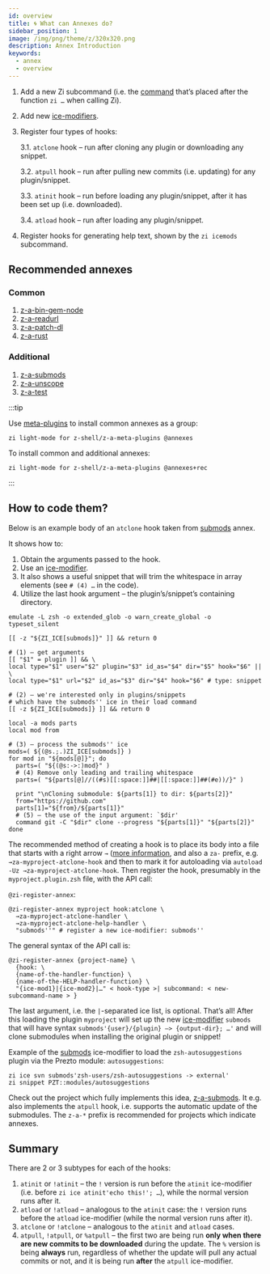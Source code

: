 ```yaml
---
id: overview
title: 🌀 What can Annexes do?
sidebar_position: 1
image: /img/png/theme/z/320x320.png
description: Annex Introduction
keywords:
  - annex
  - overview
---
```


<!-- @format -->

1.  Add a new Zi subcommand (i.e. the [command][command] that’s placed after the function `zi …` when calling Zi).

2.  Add new [ice-modifiers][ice-modifiers].

3.  Register four types of hooks:

    3.1. `atclone` hook – run after cloning any plugin or downloading any snippet.

    3.2. `atpull` hook – run after pulling new commits (i.e. updating) for any plugin/snippet.

    3.3. `atinit` hook – run before loading any plugin/snippet, after it has been set up (i.e. downloaded).

    3.4. `atload` hook – run after loading any plugin/snippet.

4.  Register hooks for generating help text, shown by the `zi icemods` subcommand.

## Recommended annexes

### Common

1.  [z-a-bin-gem-node][bin-gem-node]
2.  [z-a-readurl][readurl]
3.  [z-a-patch-dl][patch-dl]
4.  [z-a-rust][rust]

### Additional

1.  [z-a-submods][submods]
2.  [z-a-unscope][unscope]
3.  [z-a-test][test]

:::tip

Use [meta-plugins](/ecosystem/annexes/meta-plugins) to install common annexes as a group:

```shell
zi light-mode for z-shell/z-a-meta-plugins @annexes
```

To install common and additional annexes:

```shell
zi light-mode for z-shell/z-a-meta-plugins @annexes+rec
```

:::

## How to code them?

Below is an example body of an `atclone` hook taken from [submods][submods] annex.

It shows how to:

1.  Obtain the arguments passed to the hook.
2.  Use an [ice-modifier][ice-modifiers].
3.  It also shows a useful snippet that will trim the whitespace in array elements (see `# (4) …` in the code).
4.  Utilize the last hook argument – the plugin’s/snippet’s containing directory.

```shell showLineNumbers
emulate -L zsh -o extended_glob -o warn_create_global -o typeset_silent

[[ -z "${ZI_ICE[submods]}" ]] && return 0

# (1) – get arguments
[[ "$1" = plugin ]] && \
local type="$1" user="$2" plugin="$3" id_as="$4" dir="$5" hook="$6" || \
local type="$1" url="$2" id_as="$3" dir="$4" hook="$6" # type: snippet

# (2) – we're interested only in plugins/snippets
# which have the submods'' ice in their load command
[[ -z ${ZI_ICE[submods]} ]] && return 0

local -a mods parts
local mod from

# (3) – process the submods'' ice
mods=( ${(@s.;.)ZI_ICE[submods]} )
for mod in "${mods[@]}"; do
  parts=( "${(@s:->:)mod}" )
  # (4) Remove only leading and trailing whitespace
  parts=( "${parts[@]//((#s)[[:space:]]##|[[:space:]]##(#e))/}" )

  print "\nCloning submodule: ${parts[1]} to dir: ${parts[2]}"
  from="https://github.com"
  parts[1]="${from}/${parts[1]}"
  # (5) – the use of the input argument: `$dir'
  command git -C "$dir" clone --progress "${parts[1]}" "${parts[2]}"
done
```

The recommended method of creating a hook is to place its body into a file that starts with a right arrow `→` ([more information][the-proposed-function-name-prefixes], and also a `za-` prefix, e.g. `→za-myproject-atclone-hook` and then to mark it for autoloading via `autoload -Uz →za-myproject-atclone-hook`. Then register the hook, presumably in the `myproject.plugin.zsh` file, with the API call:

`@zi-register-annex`:

```shell showLineNumbers
@zi-register-annex myproject hook:atclone \
  →za-myproject-atclone-handler \
  →za-myproject-atclone-help-handler \
  "submods''" # register a new ice-modifier: submods''
```

The general syntax of the API call is:

```shell showLineNumbers
@zi-register-annex {project-name} \
  {hook: \
  {name-of-the-handler-function} \
  {name-of-the-HELP-handler-function} \
  "{ice-mod1}|{ice-mod2}|…" < hook-type >| subcommand: < new-subcommand-name > }
```

The last argument, i.e. the `|`-separated ice list, is optional. That’s all! After this loading the plugin `myproject` will set up the new [ice-modifier][ice-modifiers] `submods` that will have syntax `submods'{user}/{plugin} –> {output-dir}; …'` and will clone submodules when installing the original plugin or snippet!

Example of the [submods][submods] ice-modifier to load the `zsh-autosuggestions` plugin via the Prezto module: `autosuggestions`:

```shell showLineNumbers
zi ice svn submods'zsh-users/zsh-autosuggestions -> external'
zi snippet PZT::modules/autosuggestions
```

Check out the project which fully implements this idea, [z-a-submods][submods]. It e.g. also implements the `atpull` hook, i.e. supports the automatic update of the submodules. The `z-a-*` prefix is recommended for projects which indicate annexes.

## Summary

There are 2 or 3 subtypes for each of the hooks:

1.  `atinit` or `!atinit` – the `!` version is run before the `atinit` ice-modifier (i.e. before `zi ice atinit'echo this!'; …`), while the normal version runs after it.
2.  `atload` or `!atload` – analogous to the `atinit` case: the `!` version runs before the `atload` ice-modifier (while the normal version runs after it).
3.  `atclone` or `!atclone` – analogous to the `atinit` and `atload` cases.
4.  `atpull`, `!atpull`, or `%atpull` – the first two are being run **only when there are new commits to be downloaded** during the update. The `%` version is being **always** run, regardless of whether the update will pull any actual commits or not, and it is being run **after** the `atpull` ice-modifier.

<!-- end-of-file  -->

<!-- links -->

[command]: /docs/guides/commands

[ice-modifiers]: /docs/guides/syntax/ice-modifiers

[the-proposed-function-name-prefixes]: /community/zsh_plugin_standard#the-proposed-function-name-prefixes

<!-- external -->

[bin-gem-node]: https://github.com/z-shell/z-a-bin-gem-node

[patch-dl]: https://github.com/z-shell/z-a-patch-dl

[readurl]: https://github.com/z-shell/z-a-readurl

[rust]: https://github.com/z-shell/z-a-rust

[submods]: https://github.com/z-shell/z-a-submods

[test]: https://github.com/z-shell/z-a-test

[unscope]: https://github.com/z-shell/z-a-unscope
